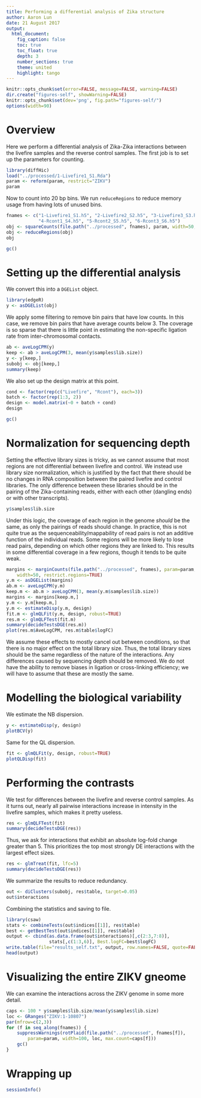 ```yaml
---
title: Performing a differential analysis of Zika structure 
author: Aaron Lun
date: 21 August 2017
output:
  html_document:
    fig_caption: false
    toc: true
    toc_float: true
    depth: 3
    number_sections: true
    theme: united 
    highlight: tango 
---
```


```r
knitr::opts_chunk$set(error=FALSE, message=FALSE, warning=FALSE)
dir.create("figures-self", showWarning=FALSE)
knitr::opts_chunk$set(dev='png', fig.path="figures-self/")
options(width=90)
```

# Overview

Here we perform a differential analysis of Zika-Zika interactions between the livefire samples and the reverse control samples.
The first job is to set up the parameters for counting.

```r
library(diffHic)
load("../processed/1-Livefire1_S1.Rda")
param <- reform(param, restrict="ZIKV")
param
```

Now to count into 20 bp bins.
We run `reduceRegions` to reduce memory usage from having lots of unused bins.

```r
fnames <- c("1-Livefire1_S1.h5", "2-Livefire2_S2.h5", "3-Livefire3_S3.h5",
            "4-Rcont1_S4.h5", "5-Rcont2_S5.h5", "6-Rcont3_S6.h5")
obj <- squareCounts(file.path("../processed", fnames), param, width=50, restrict.regions=TRUE)
obj <- reduceRegions(obj)
obj
```

```r
gc()
```

# Setting up the differential analysis

We convert this into a `DGEList` object.

```r
library(edgeR)
y <- asDGEList(obj)
```

We apply some filtering to remove bin pairs that have low counts.
In this case, we remove bin pairs that have average counts below 3.
The coverage is so sparse that there is little point in estimating the non-specific ligation rate from inter-chromosomal contacts.

```r
ab <- aveLogCPM(y)
keep <- ab > aveLogCPM(3, mean(y$samples$lib.size))
y <- y[keep,]
subobj <- obj[keep,]
summary(keep)
```

We also set up the design matrix at this point.

```r
cond <- factor(rep(c("Livefire", "Rcont"), each=3))
batch <- factor(rep(1:3, 2))
design <- model.matrix(~0 + batch + cond)
design
```


```r
gc()
```

# Normalization for sequencing depth

Setting the effective library sizes is tricky, as we cannot assume that most regions are not differential between livefire and control. 
We instead use library size normalization, which is justified by the fact that there should be no changes in RNA composition between the paired livefire and control libraries.
The only difference between these libraries should be in the pairing of the Zika-containing reads, either with each other (dangling ends) or with other transcripts).

```r
y$samples$lib.size
```

Under this logic, the coverage of each region in the genome _should_ be the same, as only the pairings of reads should change.
In practice, this is not quite true as the sequenceability/mappability of read pairs is not an additive function of the individual reads. 
Some regions will be more likely to lose read pairs, depending on which other regions they are linked to.
This results in some differential coverage in a few regions, though it tends to be quite weak.

```r
margins <- marginCounts(file.path("../processed", fnames), param=param, 
    width=50, restrict.regions=TRUE)
y.m <- asDGEList(margins)
ab.m <- aveLogCPM(y.m)
keep.m <- ab.m > aveLogCPM(3, mean(y.m$samples$lib.size))
margins <- margins[keep.m,]
y.m <- y.m[keep.m,]
y.m <- estimateDisp(y.m, design)
fit.m <- glmQLFit(y.m, design, robust=TRUE)
res.m <- glmQLFTest(fit.m)
summary(decideTestsDGE(res.m))
plot(res.m$AveLogCPM, res.m$table$logFC)
```

We assume these effects to mostly cancel out between conditions, so that there is no major effect on the total library size.
Thus, the total library sizes should be the same regardless of the nature of the interactions. 
Any differences caused by sequencing depth should be removed.
We do not have the ability to remove biases in ligation or cross-linking efficiency; we will have to assume that these are mostly the same.

# Modelling the biological variability

We estimate the NB dispersion.

```r
y <- estimateDisp(y, design)
plotBCV(y)
```

Same for the QL dispersion.

```r
fit <- glmQLFit(y, design, robust=TRUE)
plotQLDisp(fit)
```

# Performing the contrasts

We test for differences between the livefire and reverse control samples.
As it turns out, nearly all pairwise interactions increase in intensity in the livefire samples, which makes it pretty useless.

```r
res <- glmQLFTest(fit)
summary(decideTestsDGE(res))
```

Thus, we ask for interactions that exhibit an absolute log-fold change greater than 5.
This prioritizes the top most strongly DE interactions with the largest effect sizes.

```r
res <- glmTreat(fit, lfc=5)
summary(decideTestsDGE(res))
```

We summarize the results to reduce redundancy.

```r
out <- diClusters(subobj, res$table, target=0.05)
out$interactions
```

Combining the statistics and saving to file.

```r
library(csaw)
stats <- combineTests(out$indices[[1]], res$table)
best <- getBestTest(out$indices[[1]], res$table)
output <- cbind(as.data.frame(out$interactions)[,c(2:3,7:8)], 
                stats[,c(1:3,6)], Best.logFC=best$logFC)
write.table(file="results_self.txt", output, row.names=FALSE, quote=FALSE, sep="\t")
head(output)
```

# Visualizing the entire ZIKV gneome

We can examine the interactions across the ZIKV genome in some more detail.

```r
caps <- 100 * y$samples$lib.size/mean(y$samples$lib.size)
loc <- GRanges("ZIKV:1-10807")
par(mfrow=c(2,3))
for (f in seq_along(fnames)) { 
    suppressWarnings(rotPlaid(file.path("../processed", fnames[f]), 
        param=param, width=100, loc, max.count=caps[f]))
    gc()
}
```

# Wrapping up

```r
sessionInfo()
```
